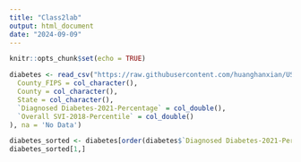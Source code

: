 ```yaml
---
title: "Class2lab"
output: html_document
date: "2024-09-09"
---
```


```r
knitr::opts_chunk$set(echo = TRUE)
```

```r

diabetes <- read_csv("https://raw.githubusercontent.com/huanghanxian/US-diabetes-project/main/DiabetesAtlasData.csv",skip=2,col_types = cols(
  County_FIPS = col_character(),
  County = col_character(),
  State = col_character(),
  `Diagnosed Diabetes-2021-Percentage` = col_double(),
  `Overall SVI-2018-Percentile` = col_double()
), na = 'No Data')


```

```r
diabetes_sorted <- diabetes[order(diabetes$`Diagnosed Diabetes-2021-Percentage`,decreasing =T),]
diabetes_sorted[1,]
```

